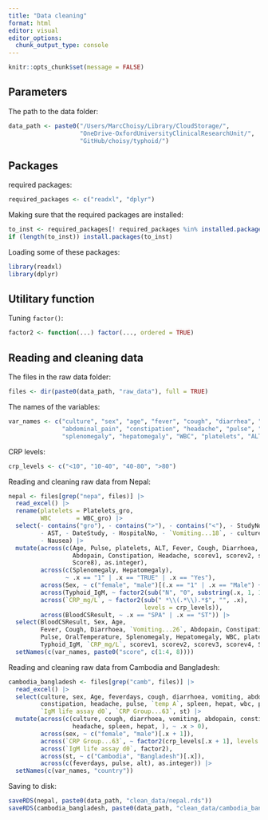 ```yaml
---
title: "Data cleaning"
format: html
editor: visual
editor_options: 
  chunk_output_type: console
---
```


```r
knitr::opts_chunk$set(message = FALSE)
```


## Parameters

The path to the data folder:

```r
data_path <- paste0("/Users/MarcChoisy/Library/CloudStorage/",
                    "OneDrive-OxfordUniversityClinicalResearchUnit/",
                    "GitHub/choisy/typhoid/")
```


## Packages

required packages:

```r
required_packages <- c("readxl", "dplyr")
```

Making sure that the required packages are installed:

```r
to_inst <- required_packages[! required_packages %in% installed.packages()[,"Package"]]
if (length(to_inst)) install.packages(to_inst)
```

Loading some of these packages:

```r
library(readxl)
library(dplyr)
```


## Utilitary function

Tuning `factor()`:

```r
factor2 <- function(...) factor(..., ordered = TRUE)
```


## Reading and cleaning data

The files in the raw data folder:

```r
files <- dir(paste0(data_path, "raw_data"), full = TRUE)
```

The names of the variables:

```r
var_names <- c("culture", "sex", "age", "fever", "cough", "diarrhea", "vomiting",
               "abdominal_pain", "constipation", "headache", "pulse", "temperature",
               "splenomegaly", "hepatomegaly", "WBC", "platelets", "ALT", "IgM", "CRP")
```

CRP levels:

```r
crp_levels <- c("<10", "10-40", "40-80", ">80")
```

Reading and cleaning raw data from Nepal:

```r
nepal <- files[grep("nepa", files)] |>
  read_excel() |> 
  rename(platelets = Platelets_gro,
         WBC       = WBC_gro) |> 
  select(- contains("gro"), - contains(">"), - contains("<"), - StudyNo, - Study,
         - AST, - DateStudy, - HospitalNo, - `Vomiting...18`, - culture, - Anorexia,
         - Nausea) |> 
  mutate(across(c(Age, Pulse, platelets, ALT, Fever, Cough, Diarrhoea, `Vomiting...26`,
                  Abdopain, Constipation, Headache, scorev1, scorev2, scorev3, scorev4,
                  Score8), as.integer),
         across(c(Splenomegaly, Hepatomegaly),
                ~ .x == "1" | .x == "TRUE" | .x == "Yes"),
         across(Sex, ~ c("female", "male")[(.x == "1" | .x == "Male") + 1]),
         across(Typhoid_IgM, ~ factor2(sub("N", "0", substring(.x, 1, 1)))),
         across(`CRP_mg/L`, ~ factor2(sub(" *\\(.*\\).*$", "", .x),
                                      levels = crp_levels)),
         across(BloodCSResult, ~ .x == "SPA" | .x == "ST")) |> 
  select(BloodCSResult, Sex, Age,
         Fever, Cough, Diarrhoea, `Vomiting...26`, Abdopain, Constipation, Headache,
         Pulse, OralTemperature, Splenomegaly, Hepatomegaly, WBC, platelets, ALT,
         Typhoid_IgM, `CRP_mg/L`, scorev1, scorev2, scorev3, scorev4, Score8) |> 
  setNames(c(var_names, paste0("score", c(1:4, 8))))
```

Reading and cleaning raw data from Cambodia and Bangladesh:

```r
cambodia_bangladesh <- files[grep("camb", files)] |>
  read_excel() |> 
  select(culture, sex, Age, feverdays, cough, diarrhoea, vomiting, abdopain,
         constipation, headache, pulse, `temp A`, spleen, hepat, wbc, plts, alt,
         `IgM life assay d0`, `CRP Group...63`, st) |> 
  mutate(across(c(culture, cough, diarrhoea, vomiting, abdopain, constipation,
                  headache, spleen, hepat, ), ~ .x > 0),
         across(sex, ~ c("female", "male")[.x + 1]),
         across(`CRP Group...63`, ~ factor2(crp_levels[.x + 1], levels = crp_levels)),
         across(`IgM life assay d0`, factor2),
         across(st, ~ c("Cambodia", "Bangladesh")[.x]),
         across(c(feverdays, pulse, alt), as.integer)) |> 
  setNames(c(var_names, "country"))
```

Saving to disk:

```r
saveRDS(nepal, paste0(data_path, "clean_data/nepal.rds"))
saveRDS(cambodia_bangladesh, paste0(data_path, "clean_data/cambodia_bangladesh.rds"))
```


